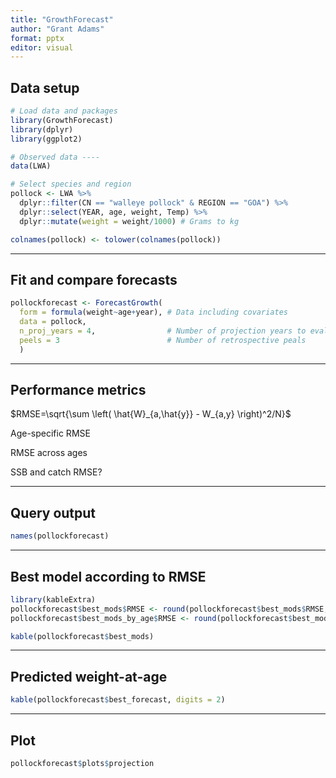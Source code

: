 ```yaml
---
title: "GrowthForecast"
author: "Grant Adams"
format: pptx
editor: visual
---
```


## Data setup

```r
# Load data and packages
library(GrowthForecast)
library(dplyr)
library(ggplot2)

# Observed data ----
data(LWA)

# Select species and region
pollock <- LWA %>%
  dplyr::filter(CN == "walleye pollock" & REGION == "GOA") %>%
  dplyr::select(YEAR, age, weight, Temp) %>%
  dplyr::mutate(weight = weight/1000) # Grams to kg

colnames(pollock) <- tolower(colnames(pollock))
```

----

## Fit and compare forecasts

```r
pollockforecast <- ForecastGrowth(
  form = formula(weight~age+year), # Data including covariates
  data = pollock, 
  n_proj_years = 4,                # Number of projection years to evaluate
  peels = 3                        # Number of retrospective peals
  )
```

----

## Performance metrics

$RMSE=\sqrt{\sum \left( \hat{W}_{a,\hat{y}} - W_{a,y} \right)^2/N}$

Age-specific RMSE

RMSE across ages

SSB and catch RMSE?

----

## Query output

```r
names(pollockforecast)
```

----

## Best model according to RMSE

```r
library(kableExtra)
pollockforecast$best_mods$RMSE <- round(pollockforecast$best_mods$RMSE, 4)
pollockforecast$best_mods_by_age$RMSE <- round(pollockforecast$best_mods_by_age$RMSE, 4)
```

```r
kable(pollockforecast$best_mods)
```

----

## Predicted weight-at-age

```r
kable(pollockforecast$best_forecast, digits = 2)

```

----

## Plot

```r
pollockforecast$plots$projection
```
